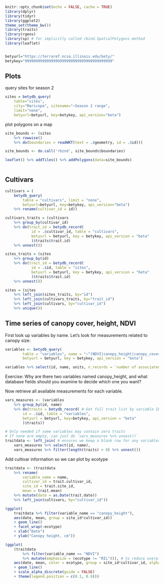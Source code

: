
```r
knitr::opts_chunk$set(echo = FALSE, cache = TRUE)
library(dplyr)
library(tidyr)
library(ggplot2)
theme_set(theme_bw())
library(traits)
library(rgeos)
library(sp) # for implicitly called rbind.SpatialPolygons method
library(leaflet)


betyurl="https://terraref.ncsa.illinois.edu/bety/"
betykey="9999999999999999999999999999999999999999"
```


## Plots


query sites for season 2

```r
sites = betydb_query(
	table="sites",
	city="Maricopa", sitename="~Season 2 range",
	limit="none",
	betyurl=betyurl, key=betykey, api_version="beta")
```

plot polygons on a map

```r
site_bounds <- (sites
	%>% rowwise()
	%>% do(boundaries = readWKT(text = .$geometry, id = .$id)))

site_bounds <- do.call('rbind', site_bounds$boundaries)

leaflet() %>% addTiles() %>% addPolygons(data=site_bounds)
 
```

## Cultivars

```r
cultivars = (
	betydb_query(
		table = "cultivars", limit = "none",
		betyurl=betyurl, key=betykey, api_version="beta")
	%>% rename(cultivar_id = id))

cultivars_traits = (cultivars
	%>% group_by(cultivar_id)
	%>% do(trait_id = betydb_record(
			id = .$cultivar_id, table = "cultivars",
			betyurl = betyurl, key = betykey, api_version = "beta"
			)$traits$trait.id)
	%>% unnest())

sites_traits = (sites
	%>% group_by(id)
	%>% do(trait_id = betydb_record(
			id = .$id, table = "sites",
			betyurl = betyurl, key = betykey, api_version = "beta"
			)$traits$trait.id)
	%>% unnest())

sites = (sites 
	%>% left_join(sites_traits, by="id")
	%>% left_join(cultivars_traits, by="trait_id")
	%>% left_join(cultivars, by="cultivar_id")
	%>% unique())

```


## Time series of canopy cover, height, NDVI

First look up variables by name. Let's look for measurements related to canopy size:

```r
variables <- betydb_query(
		table = "variables", name = "~^(NDVI|canopy_height|canopy_cover|)$",
		betyurl = betyurl, key = betykey, api_version = "beta")

variables %>% select(id, name, units, n_records = `number of associated traits`)
```

Exercise: Why are there two variables named canopy_height, and what database fields should you examine to decide which one you want?

Now retrieve all available measurements for each variable.

```r
vars_measures <- (variables
	%>% group_by(id, name)
	%>% do(traits = betydb_record( # Get full trait list by variable ID
		id = .$id, table = "variables",
		betyurl = betyurl, key=betykey, api_version = "beta"
		)$traits))

# Only needed if some variables may contain zero traits
# If none are empty, can just do `vars_measures %>% unnest()`
traitdata <- left_join( # ensures we keep a blank row for any variables with no trait info
	vars_measures %>% select(id, name),
	vars_measures %>% filter(length(traits) > 0) %>% unnest())
```

Add cultivar information so we can plot by ecotype

```r
traitdata <- (traitdata
	%>% rename(
		variable_name = name,
		cultivar_id = trait.cultivar_id,
		site_id = trait.site_id,
		mean = trait.mean)
	%>% mutate(date = as.Date(trait.date))
	%>% left_join(cultivars, by="cultivar_id"))
```

```r
(ggplot(
	traitdata %>% filter(variable_name == "canopy_height"),
	aes(date, mean, group = site_id*cultivar_id))
	+ geom_line()
	+ facet_wrap(~ecotype)
	+ xlab("Date")
	+ ylab("Canopy height, cm"))

(ggplot(
	(traitdata 
		%>% filter(variable_name == "NDVI")
		%>% mutate(emphasize = (ecotype != "RIL"))), # to reduce overplotting
	aes(date, mean, color = ecotype, group = site_id*cultivar_id, alpha = emphasize))
	+ geom_line()
	+ scale_alpha_discrete(guide = FALSE)
	+ theme(legend.position = c(0.1, 0.9)))

```
